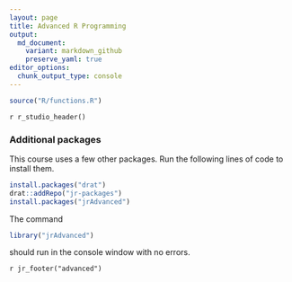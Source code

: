 ```yaml
---
layout: page
title: Advanced R Programming
output:
  md_document:
    variant: markdown_github
    preserve_yaml: true
editor_options: 
  chunk_output_type: console
---
```

```r
source("R/functions.R")
```
`r r_studio_header()`

### Additional packages

This course uses a few other packages. Run the following lines of code to 
install them.

```r
install.packages("drat")
drat::addRepo("jr-packages")
install.packages("jrAdvanced")
```

The command

```r
library("jrAdvanced")
```
should run in the console window with no errors.


`r jr_footer("advanced")`
